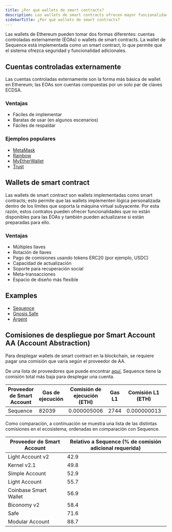 ```yaml
---
title: ¿Por qué wallets de smart contracts?
description: Las wallets de smart contracts ofrecen mayor funcionalidad y seguridad en comparación con las cuentas controladas externamente. Ejemplos incluyen Sequence, Gnosis Safe y Argent. Sequence tiene las tarifas de despliegue más bajas entre varios proveedores de smart accounts, lo que la convierte en una opción rentable para los usuarios.
sidebarTitle: ¿Por qué wallets de smart contracts?
---
```


Las wallets de Ethereum pueden tomar dos formas diferentes: cuentas controladas externamente (EOAs) o wallets de smart contracts.
La wallet de Sequence está implementada como un smart contract, lo que permite que el sistema ofrezca seguridad y funcionalidad adicionales.

## Cuentas controladas externamente
Las cuentas controladas externamente son la forma más básica de wallet en Ethereum; las EOAs son cuentas compuestas por un solo par de claves ECDSA.

### Ventajas

- Fáciles de implementar
- Baratas de usar (en algunos escenarios)
- Fáciles de respaldar

### Ejemplos populares

- [MetaMask](https://metamask.io/)
- [Rainbow](https://rainbow.me/)
- [MyEtherWallet](https://www.myetherwallet.com/)
- [Trust](https://trustwallet.com/)

## Wallets de smart contract
Las wallets de smart contract son wallets implementadas como smart contracts; esto permite que las wallets implementen lógica personalizada dentro de los límites que soporta la máquina virtual subyacente.
Por esta razón, estos contratos pueden ofrecer funcionalidades que no están disponibles para las EOAs y también pueden actualizarse si están preparadas para ello.

### Ventajas

- Múltiples llaves
- Rotación de llaves
- Pago de comisiones usando tokens ERC20 (por ejemplo, USDC)
- Capacidad de actualización
- Soporte para recuperación social
- Meta-transacciones
- Espacio de diseño más flexible

## Examples

- [Sequence](https://sequence.app/)
- [Gnosis Safe](https://safe.global/)
- [Argent](https://www.argent.xyz/)

## Comisiones de despliegue por Smart Account AA (Account Abstraction)
Para desplegar wallets de smart contract en la blockchain, se requiere pagar una comisión que varía según el proveedor de AA.

De una lista de proveedores que puede encontrar [aquí](https://github.com/ScreamingHawk/aa-benchmarks), Sequence tiene la comisión total más baja para desplegar una cuenta.

| Proveedor de Smart Account | Gas de ejecución | Comisión de ejecución (ETH) | Gas L1 | Comisión L1 (ETH) | Comisión total (ETH) | Comisión total (USD) |
| -------------------------- | ---------------- | --------------------------- | ------ | ----------------- | -------------------- | -------------------- |
| Sequence                   | 82039            | 0.000005006                 | 2744   | 0.000000013       | 0.000005020          | $0.0148              |

Como comparación, a continuación se muestra una lista de las distintas comisiones en el ecosistema, ordenadas en comparación con Sequence.

| Proveedor de Smart Account | Relativo a Sequence (% de comisión adicional requerida) |
| -------------------------- | ------------------------------------------------------- |
| Light Account v2           | 42.9                                                    |
| Kernel v2.1                | 49.8                                                    |
| Simple Account             | 52.9                                                    |
| Light Account              | 55.7                                                    |
| Coinbase Smart Wallet      | 56.9                                                    |
| Biconomy  v2               | 58.4                                                    |
| Safe                       | 71.6                                                    |
| Modular Account            | 88.7                                                    |
